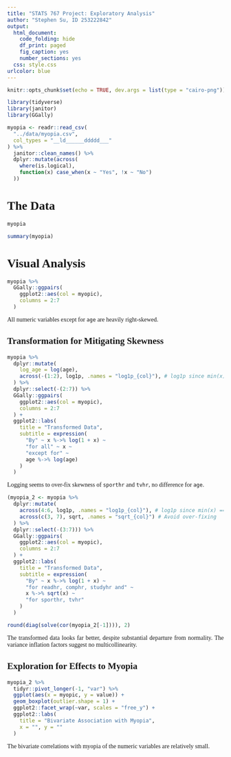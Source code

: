 ```yaml
---
title: "STATS 767 Project: Exploratory Analysis"
author: "Stephen Su, ID 253222842"
output:
  html_document:
    code_folding: hide
    df_print: paged
    fig_caption: yes
    number_sections: yes
  css: style.css
urlcolor: blue
---
```


<style type="text/css">

body {
  font-family: serif;
  text-align: justify;
}

</style>

```r
knitr::opts_chunk$set(echo = TRUE, dev.args = list(type = "cairo-png"))
```
```r
library(tidyverse)
library(janitor)
library(GGally)

myopia <- readr::read_csv(
  "../data/myopia.csv",
  col_types = "__ld______ddddd___"
) %>%
  janitor::clean_names() %>%
  dplyr::mutate(across(
    where(is.logical),
    function(x) case_when(x ~ "Yes", !x ~ "No")
  ))
```

# The Data
```r
myopia

summary(myopia)
```

# Visual Analysis
```r
myopia %>%
  GGally::ggpairs(
    ggplot2::aes(col = myopic),
    columns = 2:7
  )
```
All numeric variables except for `age` are heavily right-skewed.

## Transformation for Mitigating Skewness
```r
myopia %>%
  dplyr::mutate(
    log_age = log(age),
    across(-(1:2), log1p, .names = "log1p_{col}"), # log1p since min(x) == 0
  ) %>%
  dplyr::select(-(2:7)) %>%
  GGally::ggpairs(
    ggplot2::aes(col = myopic),
    columns = 2:7
  ) +
  ggplot2::labs(
    title = "Transformed Data",
    subtitle = expression(
      "By" ~ x %->% log(1 + x) ~
      "for all" ~ x ~
      "except for" ~
      age %->% log(age)
    )
  )
```
Logging seems to over-fix skewness of `sporthr` and `tvhr`, no difference for `age`.
```r
(myopia_2 <- myopia %>%
  dplyr::mutate(
    across(4:6, log1p, .names = "log1p_{col}"), # log1p since min(x) == 0
    across(c(3, 7), sqrt, .names = "sqrt_{col}") # Avoid over-fixing
  ) %>%
  dplyr::select(-(3:7))) %>%
  GGally::ggpairs(
    ggplot2::aes(col = myopic),
    columns = 2:7
  ) +
  ggplot2::labs(
    title = "Transformed Data",
    subtitle = expression(
      "By" ~ x %->% log(1 + x) ~
      "for readhr, comphr, studyhr and" ~
      x %->% sqrt(x) ~
      "for sporthr, tvhr"
    )
  )

round(diag(solve(cor(myopia_2[-1]))), 2)
```
The transformed data looks far better, despite substantial departure from normality. The variance inflation factors suggest no multicollinearity.

## Exploration for Effects to Myopia
```r
myopia_2 %>%
  tidyr::pivot_longer(-1, "var") %>%
  ggplot(aes(x = myopic, y = value)) +
  geom_boxplot(outlier.shape = 1) +
  ggplot2::facet_wrap(~var, scales = "free_y") +
  ggplot2::labs(
    title = "Bivariate Association with Myopia",
    x = "", y = ""
  )
```
The bivariate correlations with myopia of the numeric variables are relatively small.
